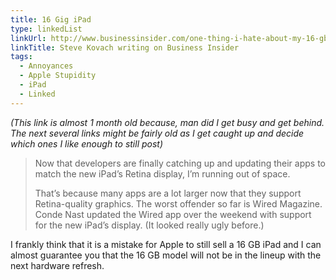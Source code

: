 ```yaml
---
title: 16 Gig iPad
type: linkedList
linkUrl: http://www.businessinsider.com/one-thing-i-hate-about-my-16-gb-ipad-2012-3
linkTitle: Steve Kovach writing on Business Insider
tags:
  - Annoyances
  - Apple Stupidity
  - iPad
  - Linked
---
```


_(This link is almost 1 month old because, man did I get busy and get behind. The next several links might be fairly old as I get caught up and decide which ones I like enough to still post)_

> Now that developers are finally catching up and updating their apps to match the new iPad’s Retina display, I’m running out of space.
>
> That’s because many apps are a lot larger now that they support Retina-quality graphics. The worst offender so far is Wired Magazine. Conde Nast updated the Wired app over the weekend with support for the new iPad’s display. (It looked really ugly before.)

I frankly think that it is a mistake for Apple to still sell a 16 GB iPad and I can almost guarantee you that the 16 GB model will not be in the lineup with the next hardware refresh.
